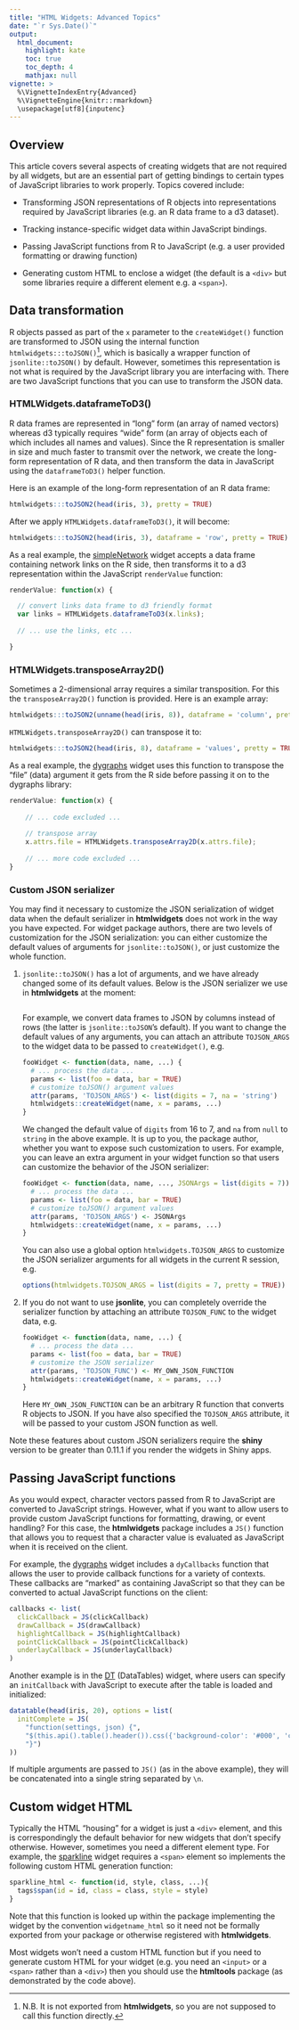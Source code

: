 ```yaml
---
title: "HTML Widgets: Advanced Topics"
date: "`r Sys.Date()`"
output: 
  html_document:
    highlight: kate
    toc: true
    toc_depth: 4
    mathjax: null
vignette: >
  %\VignetteIndexEntry{Advanced}
  %\VignetteEngine{knitr::rmarkdown}
  \usepackage[utf8]{inputenc}
---
```


## Overview

This article covers several aspects of creating widgets that are not required by all widgets, but are an essential part of getting bindings to certain types of JavaScript libraries to work properly. Topics covered include:

* Transforming JSON representations of R objects into representations required by JavaScript libraries (e.g. an R data frame to a d3 dataset).

* Tracking instance-specific widget data within JavaScript bindings.

* Passing JavaScript functions from R to JavaScript (e.g. a user provided formatting or drawing function)

* Generating custom HTML to enclose a widget (the default is a `<div>` but some libraries require a different element e.g. a `<span>`).


## Data transformation

R objects passed as part of the `x` parameter to the `createWidget()` function are transformed to JSON using the internal function `htmlwidgets:::toJSON()`^[N.B. It is not exported from **htmlwidgets**, so you are not supposed to call this function directly.], which is basically a wrapper function of `jsonlite::toJSON()` by default. However, sometimes this representation is not what is required by the JavaScript library you are interfacing with. There are two JavaScript functions that you can use to transform the JSON data.

### HTMLWidgets.dataframeToD3()

R data frames are represented in "long" form (an array of named vectors) whereas d3 typically requires "wide" form (an array of objects each of which includes all names and values). Since the R representation is smaller in size and much faster to transmit over the network, we create the long-form representation of R data, and then transform the data in JavaScript using the `dataframeToD3()` helper function. 

Here is an example of the long-form representation of an R data frame:

```r
htmlwidgets:::toJSON2(head(iris, 3), pretty = TRUE)
```

After we apply `HTMLWidgets.dataframeToD3()`, it will become:

```r
htmlwidgets:::toJSON2(head(iris, 3), dataframe = 'row', pretty = TRUE)
```


As a real example, the [simpleNetwork](https://christophergandrud.github.io/networkD3/#simple) widget accepts a data frame containing network links on the R side, then transforms it to a d3 representation within the JavaScript `renderValue` function:

```javascript
renderValue: function(x) {

  // convert links data frame to d3 friendly format
  var links = HTMLWidgets.dataframeToD3(x.links);
  
  // ... use the links, etc ...

}
```

### HTMLWidgets.transposeArray2D()

Sometimes a 2-dimensional array requires a similar transposition. For this the `transposeArray2D()` function is provided. Here is an example array:

```r
htmlwidgets:::toJSON2(unname(head(iris, 8)), dataframe = 'column', pretty = TRUE)
```

`HTMLWidgets.transposeArray2D()` can transpose it to:

```r
htmlwidgets:::toJSON2(head(iris, 8), dataframe = 'values', pretty = TRUE)
```

As a real example, the [dygraphs](https://rstudio.github.io/dygraphs) widget uses this function to transpose the "file" (data) argument it gets from the R side before passing it on to the dygraphs library:

```javascript
renderValue: function(x) {
   
    // ... code excluded ...
    
    // transpose array
    x.attrs.file = HTMLWidgets.transposeArray2D(x.attrs.file);
    
    // ... more code excluded ...
}
```

### Custom JSON serializer

You may find it necessary to customize the JSON serialization of widget data when the default serializer in **htmlwidgets** does not work in the way you have expected. For widget package authors, there are two levels of customization for the JSON serialization: you can either customize the default values of arguments for `jsonlite::toJSON()`, or just customize the whole function.

1. `jsonlite::toJSON()` has a lot of arguments, and we have already changed some of its default values. Below is the JSON serializer we use in **htmlwidgets** at the moment:

    ```r
    ```

    For example, we convert data frames to JSON by columns instead of rows (the latter is `jsonlite::toJSON`'s default). If you want to change the default values of any arguments, you can attach an attribute `TOJSON_ARGS` to the widget data to be passed to `createWidget()`, e.g.

    ```r
    fooWidget <- function(data, name, ...) {
      # ... process the data ...
      params <- list(foo = data, bar = TRUE)
      # customize toJSON() argument values
      attr(params, 'TOJSON_ARGS') <- list(digits = 7, na = 'string')
      htmlwidgets::createWidget(name, x = params, ...)
    }
    ```

    We changed the default value of `digits` from 16 to 7, and `na` from `null` to `string` in the above example. It is up to you, the package author, whether you want to expose such customization to users. For example, you can leave an extra argument in your widget function so that users can customize the behavior of the JSON serializer:

    ```r
    fooWidget <- function(data, name, ..., JSONArgs = list(digits = 7)) {
      # ... process the data ...
      params <- list(foo = data, bar = TRUE)
      # customize toJSON() argument values
      attr(params, 'TOJSON_ARGS') <- JSONArgs
      htmlwidgets::createWidget(name, x = params, ...)
    }
    ```

    You can also use a global option `htmlwidgets.TOJSON_ARGS` to customize the JSON serializer arguments for all widgets in the current R session, e.g.

    ```r
    options(htmlwidgets.TOJSON_ARGS = list(digits = 7, pretty = TRUE))
    ```

1. If you do not want to use **jsonlite**, you can completely override the serializer function by attaching an attribute `TOJSON_FUNC` to the widget data, e.g.

    ```r
    fooWidget <- function(data, name, ...) {
      # ... process the data ...
      params <- list(foo = data, bar = TRUE)
      # customize the JSON serializer
      attr(params, 'TOJSON_FUNC') <- MY_OWN_JSON_FUNCTION
      htmlwidgets::createWidget(name, x = params, ...)
    }
    ```

    Here `MY_OWN_JSON_FUNCTION` can be an arbitrary R function that converts R objects to JSON. If you have also specified the `TOJSON_ARGS` attribute, it will be passed to your custom JSON function as well.

Note these features about custom JSON serializers require the **shiny** version to be greater than 0.11.1 if you render the widgets in Shiny apps.

## Passing JavaScript functions

As you would expect, character vectors passed from R to JavaScript are converted to JavaScript strings. However, what if you want to allow users to provide custom JavaScript functions for formatting, drawing, or event handling? For this case, the **htmlwidgets** package includes a `JS()` function that allows you to request that a character value is evaluated as JavaScript when it is received on the client.

For example, the [dygraphs](https://rstudio.github.io/dygraphs) widget includes a `dyCallbacks` function that allows the user to provide callback functions for a variety of contexts. These callbacks are "marked" as containing JavaScript so that they can be converted to actual JavaScript functions on the client:

```r
callbacks <- list(
  clickCallback = JS(clickCallback)
  drawCallback = JS(drawCallback)
  highlightCallback = JS(highlightCallback)
  pointClickCallback = JS(pointClickCallback)
  underlayCallback = JS(underlayCallback)
)
```

Another example is in the [DT](https://rstudio.github.io/DT) (DataTables) widget, where users can specify an `initCallback` with JavaScript to execute after the table is loaded and initialized:

```r
datatable(head(iris, 20), options = list(
  initComplete = JS(
    "function(settings, json) {",
    "$(this.api().table().header()).css({'background-color': '#000', 'color': '#fff'});",
    "}")
))
```

If multiple arguments are passed to `JS()` (as in the above example), they will be concatenated into a single string separated by `\n`.

## Custom widget HTML

Typically the HTML "housing" for a widget is just a `<div>` element, and this is correspondingly the default behavior for new widgets that don't specify otherwise. However, sometimes you need a different element type. For example, the [sparkline](https://github.com/htmlwidgets/sparkline) widget requires a `<span>` element so implements the following custom HTML generation function:

```r
sparkline_html <- function(id, style, class, ...){
  tags$span(id = id, class = class, style = style)
}
```

Note that this function is looked up within the package implementing the widget by the convention `widgetname_html` so it need not be formally exported from your package or otherwise registered with **htmlwidgets**.

Most widgets won't need a custom HTML function but if you need to generate custom HTML for your widget (e.g. you need an `<input>` or a `<span>` rather than a `<div>`) then you should use the **htmltools** package (as demonstrated by the code above).

